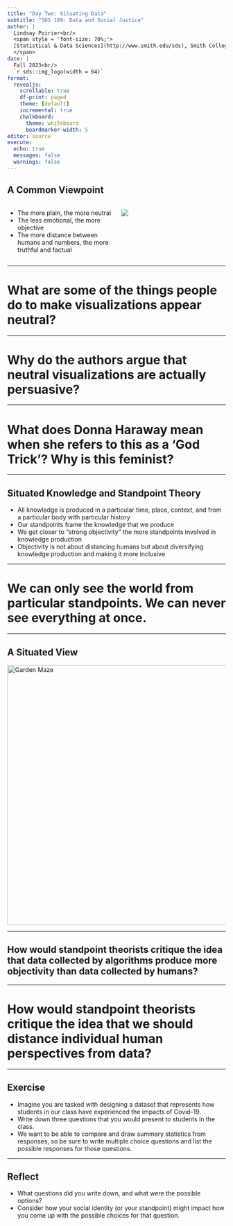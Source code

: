 ```yaml
---
title: "Day Two: Situating Data"
subtitle: "SDS 189: Data and Social Justice"
author: |
  Lindsay Poirier<br/>
  <span style = 'font-size: 70%;'>
  [Statistical & Data Sciences](http://www.smith.edu/sds), Smith College<br/>
  </span>
date: |
  Fall 2023<br/>
  `r sds::img_logo(width = 64)`
format: 
  revealjs:
    scrollable: true
    df-print: paged
    theme: [default]
    incremental: true
    chalkboard:
      theme: whiteboard
      boardmarker-width: 5
editor: source
execute:
  echo: true
  messages: false
  warnings: false
---
```


## A Common Viewpoint

::: {.columns}

::: {.column width="50%"}

- The more plain, the more neutral
- The less emotional, the more objective
- The more distance between humans and numbers, the more truthful and factual

:::

::: {.column width="50%"}

![](https://upload.wikimedia.org/wikipedia/commons/b/bd/Bar_graph.svg)
:::
:::

---

# What are some of the things people do to make visualizations appear neutral?

---

# Why do the authors argue that neutral visualizations are actually persuasive?

---

# What does Donna Haraway mean when she refers to this as a 'God Trick'? Why is this feminist?

---

## Situated Knowledge and Standpoint Theory

- All knowledge is produced in a particular time, place, context, and from a particular body with particular history
- Our standpoints frame the knowledge that we produce
- We get closer to "strong objectivity" the more standpoints involved in knowledge production
- Objectivity is not about distancing humans but about diversifying knowledge production and making it more inclusive

---

# We can only see the world from particular standpoints. We can never see everything at once.

---

## A Situated View

<a data-flickr-embed="true" data-footer="true" href="https://www.flickr.com/photos/tojosan/181248771" title="Garden Maze"><img src="https://live.staticflickr.com/45/181248771_5473f694bb_c.jpg" width="800" height="600" alt="Garden Maze"/></a><script async src="//embedr.flickr.com/assets/client-code.js" charset="utf-8"></script>

---

## How would standpoint theorists critique the idea that data collected by algorithms produce more objectivity than data collected by humans?

---

# How would standpoint theorists critique the idea that we should distance individual human perspectives from data?

---

## Exercise

- Imagine you are tasked with designing a dataset that represents how students in our class have experienced the impacts of Covid-19. 
- Write down three questions that you would present to students in the class.
- We want to be able to compare and draw summary statistics from responses, so be sure to write multiple choice questions and list the possible responses for those questions.

--- 

## Reflect

- What questions did you write down, and what were the possible options?
- Consider how your social identity (or your standpoint) might impact how you come up with the possible choices for that question. 



